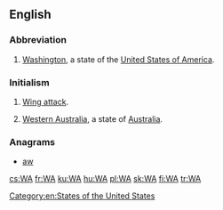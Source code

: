 {{also|wa|wā|wá|wǎ|wà|WA|W.A.|W. A.}}
==English==

===Abbreviation===
{{rfc-header|Abbreviation}}
{{head|en|abbreviation}}

# {{context|US|lang=en}} [[Washington]], a state of the [[United States of America]].

===Initialism===
{{rfc-header|Initialism}}
{{head|en|initialism}}

# {{context|netball|lang=en}} [[wing attack|Wing attack]].
# [[Western Australia]], a state of [[Australia]].

===Anagrams===
* [[aw#English|aw]] 

[[Category:en:States of the United States]]

[[cs:WA]]
[[fr:WA]]
[[ku:WA]]
[[hu:WA]]
[[pl:WA]]
[[sk:WA]]
[[fi:WA]]
[[tr:WA]]